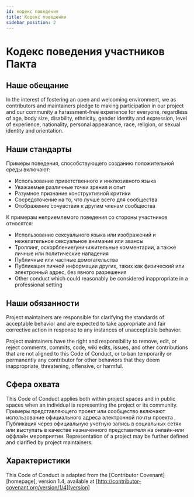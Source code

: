 ```yaml
---
id: кодекс поведения
title: Кодекс поведения
sidebar_position: 2
---
```


# Кодекс поведения участников Пакта

## Наше обещание

In the interest of fostering an open and welcoming environment, we as
contributors and maintainers pledge to making participation in our project and
our community a harassment-free experience for everyone, regardless of age, body
size, disability, ethnicity, gender identity and expression, level of experience,
nationality, personal appearance, race, religion, or sexual identity and
orientation.

## Наши стандарты

Примеры поведения, способствующего созданию положительной среды
включают:

- Использование приветственного и инклюзивного языка
- Уважаемые различные точки зрения и опыт
- Разумное признание конструктивной критики
- Сосредоточение на то, что лучше всего для сообщества
- Отображение сочувствия к другим членам сообщества

К примерам неприемлемого поведения со стороны участников относятся:

- Использование сексуального языка или изображений и нежелательное сексуальное внимание или
  авансы
- Троллинг, оскорбление/уничижительные комментарии, а также личные или политические нападения
- Публичные или частные домогательства
- Публикация личной информации других, таких как физический или электронный
  адрес, без явного разрешения
- Other conduct which could reasonably be considered inappropriate in a
  professional setting

## Наши обязанности

Project maintainers are responsible for clarifying the standards of acceptable
behavior and are expected to take appropriate and fair corrective action in
response to any instances of unacceptable behavior.

Project maintainers have the right and responsibility to remove, edit, or
reject comments, commits, code, wiki edits, issues, and other contributions
that are not aligned to this Code of Conduct, or to ban temporarily or
permanently any contributor for other behaviors that they deem inappropriate,
threatening, offensive, or harmful.

## Сфера охвата

This Code of Conduct applies both within project spaces and in public spaces
when an individual is representing the project or its community. Примеры
представляющего проект или сообщество включают использование официального адреса электронной почты проекта
, Публикация через официальную учетную запись в социальных сетях или выступать в качестве назначенного представителя
на онлайн-или оффлайн мероприятии. Representation of a project may be
further defined and clarified by project maintainers.

## Характеристики

This Code of Conduct is adapted from the [Contributor Covenant][homepage], version 1.4,
available at [http://contributor-covenant.org/version/1/4][version]

[главная страница]: http://contributor-covenant.org
[версия]: http://contributor-covenant.org/version/1/4/
